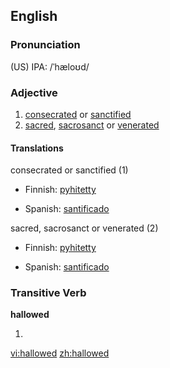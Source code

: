 ==English==
===Pronunciation===
(US) IPA: /ˈhæloʊd/

===Adjective===
{{en-adj}}
# [[consecrated]] or [[sanctified]]
# [[sacred]], [[sacrosanct]] or [[venerated]]

====Translations====
;consecrated or sanctified (1)
{{top}}
*Finnish: [[pyhitetty]]
{{mid}}
*Spanish: [[santificado]]
{{bottom}}

;sacred, sacrosanct or venerated (2)
{{top}}
*Finnish: [[pyhitetty]]
{{mid}}
*Spanish: [[santificado]]
{{bottom}}

===Transitive Verb===
'''hallowed'''
# {{past of|hallow}}
[[vi:hallowed]]
[[zh:hallowed]]